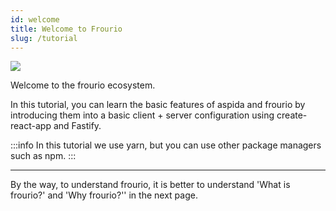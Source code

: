 ```yaml
---
id: welcome
title: Welcome to Frourio
slug: /tutorial
---
```


<div style={{ textAlign: 'center', padding: '16px' }}>
  <img src="/images/logo.svg" style={{ width: 300 }} />
</div>

Welcome to the frourio ecosystem.

In this tutorial, you can learn the basic features of aspida and frourio by introducing them into a basic client + server configuration using create-react-app and Fastify.

:::info
In this tutorial we use yarn, but you can use other package managers such as npm.
:::

---

By the way, to understand frourio, it is better to understand 'What is frourio?' and 'Why frourio?'' in the next page.
